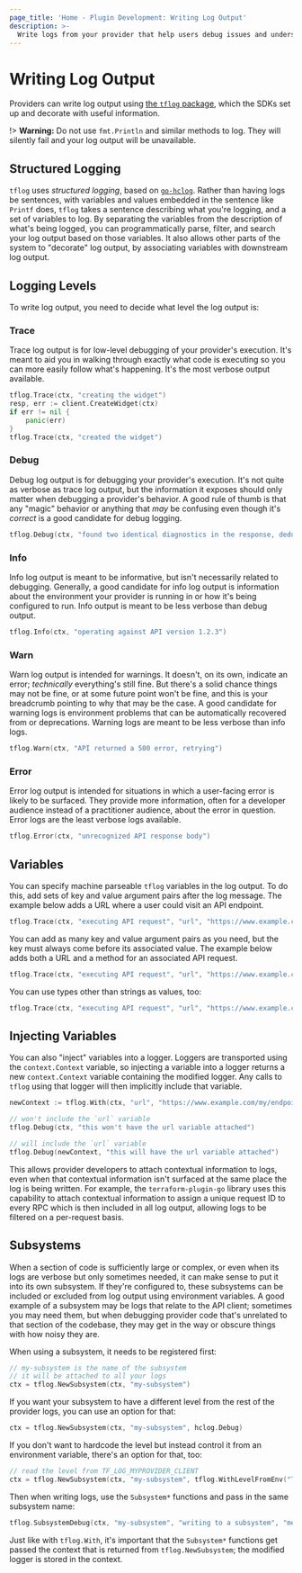 ```yaml
---
page_title: 'Home - Plugin Development: Writing Log Output'
description: >-
  Write logs from your provider that help users debug issues and understand operations.
---
```


# Writing Log Output

Providers can write log output using [the `tflog` package](https://pkg.go.dev/github.com/hashicorp/terraform-plugin-log/tflog), which the SDKs set up and decorate with useful information.

!> **Warning:** Do not use `fmt.Println` and similar methods to log. They will silently fail and your log output will be unavailable.

## Structured Logging

`tflog` uses _structured logging_, based on [`go-hclog`](https://pkg.go.dev/github.com/hashicorp/go-hclog). Rather than having logs be sentences, with variables and values embedded in the sentence like `Printf` does, `tflog` takes a sentence describing what you're logging, and a set of variables to log. By separating the variables from the description of what's being logged, you can programmatically parse, filter, and search your log output based on those variables. It also allows other parts of the system to "decorate" log output, by associating variables with downstream log output.

## Logging Levels

To write log output, you need to decide what level the log output is:

### Trace

Trace log output is for low-level debugging of your provider's execution. It's meant to aid you in walking through exactly what code is executing so you can more easily follow what's happening. It's the most verbose output available.

```go
tflog.Trace(ctx, "creating the widget")
resp, err := client.CreateWidget(ctx)
if err != nil {
	panic(err)
}
tflog.Trace(ctx, "created the widget")
```

### Debug

Debug log output is for debugging your provider's execution. It's not quite as verbose as trace log output, but the information it exposes should only matter when debugging a provider's behavior. A good rule of thumb is that any "magic" behavior or anything that _may_ be confusing even though it's _correct_ is a good candidate for debug logging.

```go
tflog.Debug(ctx, "found two identical diagnostics in the response, deduplicating down to one")
```

### Info

Info log output is meant to be informative, but isn't necessarily related to debugging. Generally, a good candidate for info log output is information about the environment your provider is running in or how it's being configured to run. Info output is meant to be less verbose than debug output.

```go
tflog.Info(ctx, "operating against API version 1.2.3")
```

### Warn

Warn log output is intended for warnings. It doesn't, on its own, indicate an error; _technically_ everything's still fine. But there's a solid chance things may not be fine, or at some future point won't be fine, and this is your breadcrumb pointing to why that may be the case. A good candidate for warning logs is environment problems that can be automatically recovered from or deprecations. Warning logs are meant to be less verbose than info logs.

```go
tflog.Warn(ctx, "API returned a 500 error, retrying")
```

### Error

Error log output is intended for situations in which a user-facing error is likely to be surfaced. They provide more information, often for a developer audience instead of a practitioner audience, about the error in question. Error logs are the least verbose logs available.

```go
tflog.Error(ctx, "unrecognized API response body")
```

## Variables

You can specify machine parseable `tflog` variables in the log output. To do this, add sets of key and value argument pairs after the log message. The example below adds a URL where a user could visit an API endpoint.

```go
tflog.Trace(ctx, "executing API request", "url", "https://www.example.com/my/endpoint")
```

You can add as many key and value argument pairs as you need, but the key must always come before its associated value. The example below adds both a URL and a method for an associated API request.

```go
tflog.Trace(ctx, "executing API request", "url", "https://www.example.com/my/endpoint", "method", "POST")
```

You can use types other than strings as values, too:

```go
tflog.Trace(ctx, "executing API request", "url", "https://www.example.com/my/endpoint", "method", "POST", "size", 200, "authenticated", true, "headers", map[string][]string{"content-type": []string{"application/json"}})
```

## Injecting Variables

You can also "inject" variables into a logger. Loggers are transported using the `context.Context` variable, so injecting a variable into a logger returns a new `context.Context` variable containing the modified logger. Any calls to `tflog` using that logger will then implicitly include that variable.

```go
newContext := tflog.With(ctx, "url", "https://www.example.com/my/endpoint")

// won't include the `url` variable
tflog.Debug(ctx, "this won't have the url variable attached")

// will include the `url` variable
tflog.Debug(newContext, "this will have the url variable attached")
```

This allows provider developers to attach contextual information to logs, even when that contextual information isn't surfaced at the same place the log is being written. For example, the `terraform-plugin-go` library uses this capability to attach contextual information to assign a unique request ID to every RPC which is then included in all log output, allowing logs to be filtered on a per-request basis.

## Subsystems

When a section of code is sufficiently large or complex, or even when its logs are verbose but only sometimes needed, it can make sense to put it into its own subsystem. If they're configured to, these subsystems can be included or excluded from log output using environment variables. A good example of a subsystem may be logs that relate to the API client; sometimes you may need them, but when debugging provider code that's unrelated to that section of the codebase, they may get in the way or obscure things with how noisy they are.

When using a subsystem, it needs to be registered first:

```go
// my-subsystem is the name of the subsystem
// it will be attached to all your logs
ctx = tflog.NewSubsystem(ctx, "my-subsystem")
```

If you want your subsystem to have a different level from the rest of the provider logs, you can use an option for that:

```go
ctx = tflog.NewSubsystem(ctx, "my-subsystem", hclog.Debug)
```

If you don't want to hardcode the level but instead control it from an environment variable, there's an option for that, too:

```go
// read the level from TF_LOG_MYPROVIDER_CLIENT
ctx = tflog.NewSubsystem(ctx, "my-subsystem", tflog.WithLevelFromEnv("TF_LOG_MYPROVIDER_CLIENT"))
```

Then when writing logs, use the `Subsystem*` functions and pass in the same subsystem name:

```go
tflog.SubsystemDebug(ctx, "my-subsystem", "writing to a subsystem", "meaning_of_life", 42)
```

Just like with `tflog.With`, it's important that the `Subsystem*` functions get passed the context that is returned from `tflog.NewSubsystem`; the modified logger is stored in the context.
